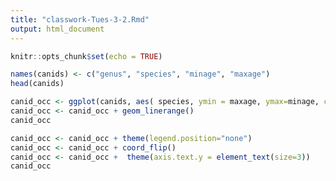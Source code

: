 ```yaml
---
title: "classwork-Tues-3-2.Rmd"
output: html_document
---
```


```r
knitr::opts_chunk$set(echo = TRUE)
```

```r
names(canids) <- c("genus", "species", "minage", "maxage")
head(canids)

canid_occ <- ggplot(canids, aes( species, ymin = maxage, ymax=minage, colour = genus))
canid_occ <- canid_occ + geom_linerange()
canid_occ
```

```r
canid_occ <- canid_occ + theme(legend.position="none")
canid_occ <- canid_occ + coord_flip()
canid_occ <- canid_occ +  theme(axis.text.y = element_text(size=3))
canid_occ
                               
```